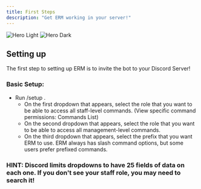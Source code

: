 ```yaml
---
title: First Steps
description: "Get ERM working in your server!"
---
```


<img
  className="block dark:hidden"
  src="/images/erm.avif"
  alt="Hero Light"
/>
<img
  className="hidden dark:block"
  src="/images/erm.avif"
  alt="Hero Dark"
/>

## Setting up

The first step to setting up ERM is to invite the bot to your Discord Server!

### Basic Setup:
- Run /setup .
    - On the first dropdown that appears, select the role that you want to be able to access all staff-level commands. (View specific command permissions: Commands List)
    - On the second dropdown that appears, select the role that you want to be able to access all management-level commands.
    - On the third dropdown that appears, select the prefix that you want ERM to use. ERM always has slash command options, but some users prefer prefixed commands.
### HINT: Discord limits dropdowns to have 25 fields of data on each one. If you don't see your staff role, you may need to search it!
